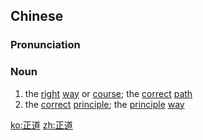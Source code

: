 ==Chinese==
{{zh-forms}}

===Pronunciation===
{{zh-pron
|m=zhèngdào
|c=zing3 dou6
|mn=qz:chèng-tō͘/xm,zz:chèng-tō/tw:chiàⁿ-tō
|cat=n
}}

===Noun===
{{zh-noun}}

# the [[right]] [[way]] or [[course]]; the [[correct]] [[path]]
# the [[correct]] [[principle]]; the [[principle]] [[way]]

[[ko:正道]]
[[zh:正道]]